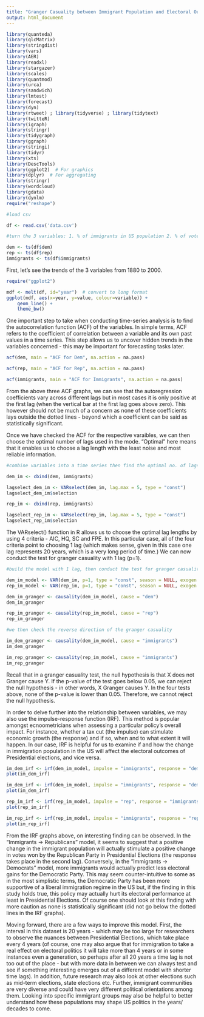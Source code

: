 ```yaml
---
title: "Granger Casuality between Immigrant Population and Electoral Outcomes in US - From 1880 to 2000"
output: html_document
---
```


```r
library(quanteda)
library(qlcMatrix)
library(stringdist)
library(vars)
library(AER)
library(readxl)
library(stargazer)
library(scales)
library(quantmod)
library(urca)
library(sandwich)
library(lmtest)
library(forecast)
library(dyn)
library(rtweet) ; library(tidyverse) ; library(tidytext)
library(twitteR)
library(igraph)
library(stringr)
library(tidygraph)
library(ggraph)
library(stringi)
library(tidyr)
library(xts)
library(DescTools)
library(ggplot2)  # For graphics
library(dplyr)  # For aggregating
library(stringr)
library(wordcloud)
library(gdata)
library(dynlm)
require("reshape")
```


```r
#load csv

df <- read.csv('data.csv')
```

```r
#turn the 3 variables: 1. % of immigrants in US population 2. % of votes won by Democrats & 3.Republican Presidential candidates

dem <- ts(df$dem)
rep <- ts(df$rep)
immigrants <- ts(df$immigrants)
```

First, let's see the trends of the 3 variables from 1880 to 2000. 

```r
require("ggplot2")

mdf <- melt(df, id="year")  # convert to long format
ggplot(mdf, aes(x=year, y=value, colour=variable)) +
    geom_line() + 
    theme_bw()
```


One important step to take when conducting time-series analysis is to find the autocorrelation function (ACF) of the variables. In simple terms, ACF refers to the coefficient of correlation between a variable and its own past values in a time series. This step allows us to uncover hidden trends in the variables concerned - this may be important for forecasting tasks later. 

```r
acf(dem, main = "ACF for Dem", na.action = na.pass)
```
```r
acf(rep, main = "ACF for Rep", na.action = na.pass)
```
```r
acf(immigrants, main = "ACF for Immigrants", na.action = na.pass)
```

From the above three ACF graphs, we can see that the autoregression coefficients vary across different lags but in most cases it is only positive at the first lag (when the vertical bar at the first lag goes above zero). This however should not be much of a concern as none of these coefficients lays outside the dotted lines - beyond which a coefficient can be said as statistically significant. 

Once we have checked the ACF for the respective varaibles, we can then choose the optimal number of lags used in the mode. "Optimal" here means that it enables us to choose a lag length with the least noise and most reliable information. 

```r
#combine variables into a time series then find the optimal no. of lags using VARselect()

dem_im <- cbind(dem, immigrants)

lagselect_dem_im <- VARselect(dem_im, lag.max = 5, type = "const")
lagselect_dem_im$selection
```

```r
rep_im <- cbind(rep, immigrants)

lagselect_rep_im <- VARselect(rep_im, lag.max = 5, type = "const")
lagselect_rep_im$selection
```

The VARselect() function in R allows us to choose the optimal lag lengths by using 4 criteria - AIC, HQ, SC and FPE. In this particular case, all of the four criteria point to choosing 1 lag (which makes sense, given in this case one lag represents 20 years, which is a very long period of time.) We can now conduct the test for granger casuality with 1 lag (p=1).

```r
#build the model with 1 lag, then conduct the test for granger casuality for the variables

dem_im_model <- VAR(dem_im, p=1, type = "const", season = NULL, exogen = NULL) 
rep_im_model <- VAR(rep_im, p=1, type = "const", season = NULL, exogen = NULL)

dem_im_granger <- causality(dem_im_model, cause = "dem")
dem_im_granger
```
```r
rep_im_granger <- causality(rep_im_model, cause = "rep")
rep_im_granger
```
```r
#we then check the reverse direction of the granger casuality

im_dem_granger <- causality(dem_im_model, cause = "immigrants")
im_dem_granger

```
```r
im_rep_granger <- causality(rep_im_model, cause = "immigrants")
im_rep_granger
```

Recall that in a granger casuality test, the null hypothesis is that X does not Granger cause Y. If the p-value of the test goes below 0.05, we can reject the null hypothesis - in other words, X Granger causes Y. In the four tests above, none of the p-value is lower than 0.05. Therefore, we cannot reject the null hypothesis. 

In order to delve further into the relationship between variables, we may also use the impulse-response function (IRF). This method is popular amongst ecnoometricians when assessing a particular policy's overall impact. For instance, whether a tax cut (the impulse) can stimulate economic growth (the response) and if so, when and to what extent it will happen. In our case, IRF is helpful for us to examine if and how the change in immigration population in the US will affect the electoral outcomes of Presidential elections, and vice versa. 

```r
im_dem_irf <- irf(dem_im_model, impulse = "immigrants", response = "dem", n.ahead = 10, ortho = FALSE)
plot(im_dem_irf)
```
```r
im_dem_irf <- irf(dem_im_model, impulse = "immigrants", response = "dem", n.ahead = 5, ortho = FALSE)
plot(im_dem_irf)
```

```r
rep_im_irf <- irf(rep_im_model, impulse = "rep", response = "immigrants", n.ahead = 5, ortho = FALSE)
plot(rep_im_irf)
```
```r
im_rep_irf <- irf(rep_im_model, impulse = "immigrants", response = "rep", n.ahead = 5, ortho = FALSE)
plot(im_rep_irf)
```

From the IRF graphs above, on interesting finding can be observed. In the "Immigrants -> Republicans" model, it seems to suggest that a positive change in the immigrant population will actually stimulate a positive change in votes won by the Republican Party in Presidential Elections (the response takes place in the second lag). Conversely, in the "Immigrants -> Democrats" model, more immigrants would actually predict less electoral gains for the Democratic Party. This may seem counter-intuitive to some as in the most simplistic terms, the Democratic Party has been more supportive of a liberal immigration regime in the US but, if the finding in this study holds true, this policy may actually hurt its electoral performance at least in Presidential Elections. Of course one should look at this finding with more caution as none is statistically significant (did not go below the dotted lines in the IRF graphs). 

Moving forward, there are a few ways to improve this model. First, the interval in this dataset is 20 years - which may be too large for researchers to observe the nuances between Presidential Elections, which take place every 4 years (of course, one may also argue that for immigration to take a real effect on electoral politics it will take more than 4 years or in some instances even a generation, so perhaps after all 20 years a time lag is not too out of the place - but with more data in between we can always test and see if something interesting emerges out of a different model with shorter time lags). In addition, future research may also look at other elections such as mid-term elections, state elections etc. Further, immigrant communities are very diverse and could have very different political orientations among them. Looking into specific immigrant groups may also be helpful to better understand how these populations may shape US politics in the years/ decades to come. 